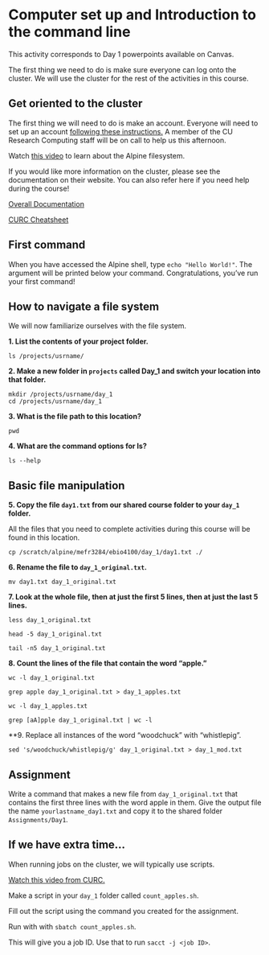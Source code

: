 # Computer set up and Introduction to the command line

This activity corresponds to Day 1 powerpoints available on Canvas. 

::: {.caution data=latex=""}
The first thing we need to do is make sure everyone can log onto the cluster. We will use the cluster for the rest of the activities in this course. 
:::


## Get oriented to the cluster

The first thing we will need to do is make an account. Everyone will need to set up an account [following these instructions.](https://www.youtube.com/watch?v=3kdW3EJS-OE) A member of the CU Research Computing staff will be on call to help us this afternoon. 

Watch [this video](https://www.youtube.com/watch?v=xfeRDnZQrJ4) to learn about the Alpine filesystem. 



::: {.learning data=latex=""}
If you would like more information on the cluster, please see the documentation on their website. You can also refer here if you need help during the course! 

[Overall Documentation](https://curc.readthedocs.io/en/latest/index.html)

[CURC Cheatsheet](https://curc.readthedocs.io/en/latest/additional-resources/CURC-cheatsheet.html)
:::


## First command 

When you have accessed the Alpine shell, type `echo "Hello World!"`. The argument will be printed below your command. Congratulations, you've run your first command!  


## How to navigate a file system 

We will now familiarize ourselves with the file system. 

**1. List the contents of your project folder.**

```cat
ls /projects/usrname/
```

**2. Make a new folder in `projects` called Day_1 and switch your location into that folder.**

```cat
mkdir /projects/usrname/day_1
cd /projects/usrname/day_1
```

**3. What is the file path to this location?**

```cat
pwd 
```

**4. What are the command options for ls?**

```cat
ls --help
```



## Basic file manipulation 

**5. Copy the file `day1.txt` from our shared course folder to your `day_1` folder. **

All the files that you need to complete activities during this course will be found in this location.

```cat
cp /scratch/alpine/mefr3284/ebio4100/day_1/day1.txt ./
```

**6. Rename the file to `day_1_original.txt`. **

```cat

mv day1.txt day_1_original.txt

```

**7. Look at the whole file, then at just the first 5 lines, then at just the last 5 lines.**

```cat

less day_1_original.txt

head -5 day_1_original.txt 

tail -n5 day_1_original.txt 

```

**8. Count the lines of the file that contain the word "apple."**

```cat

wc -l day_1_original.txt

grep apple day_1_original.txt > day_1_apples.txt 

wc -l day_1_apples.txt 

grep [aA]pple day_1_original.txt | wc -l

```

**9. Replace all instances of the word "woodchuck" with "whistlepig". 

```cat

sed 's/woodchuck/whistlepig/g' day_1_original.txt > day_1_mod.txt 

```


## Assignment

Write a command that makes a new file from `day_1_original.txt` that contains the first three lines with the word apple in them. Give the output file the name `yourlastname_day1.txt` and copy it to the shared folder `Assignments/Day1`. 


## If we have extra time... 

When running jobs on the cluster, we will typically use scripts. 

[Watch this video from CURC.](https://www.youtube.com/watch?v=dZLSEyYTiBM) 

Make a script in your `day_1` folder called `count_apples.sh`.  

Fill out the script using the command you created for the assignment. 

Run with with `sbatch count_apples.sh`.  

This will give you a job ID. Use that to run `sacct -j <job ID>`. 




